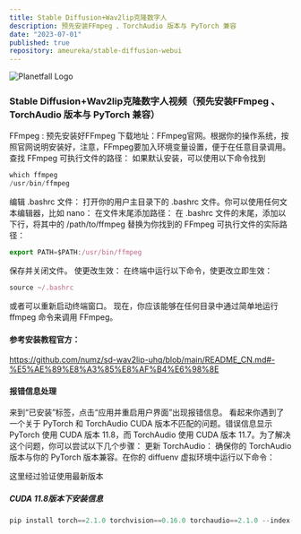 ```yaml
---
title: Stable Diffusion+Wav2lip克隆数字人
description: 预先安装FFmpeg 、TorchAudio 版本与 PyTorch 兼容
date: "2023-07-01"
published: true
repository: ameureka/stable-diffusion-webui
---
```

![Planetfall Logo](/planetfall.png)

### Stable Diffusion+Wav2lip克隆数字人视频（预先安装FFmpeg 、TorchAudio 版本与 PyTorch 兼容）

FFmpeg : 预先安装好FFmpeg
下载地址：FFmpeg官网。根据你的操作系统，按照官网说明安装好，注意，FFmpeg要加入环境变量设置，便于在任意目录调用。
查找 FFmpeg 可执行文件的路径：
如果默认安装，可以使用以下命令找到
```ts
which ffmpeg
/usr/bin/ffmpeg
```

编辑 .bashrc 文件：
打开你的用户主目录下的 .bashrc 文件。你可以使用任何文本编辑器，比如 nano：
在文件末尾添加路径：
在 .bashrc 文件的末尾，添加以下行，将其中的 /path/to/ffmpeg 替换为你找到的 FFmpeg 可执行文件的实际路径：
```ts
export PATH=$PATH:/usr/bin/ffmpeg
```

保存并关闭文件。
使更改生效：
在终端中运行以下命令，使更改立即生效：
```ts
source ~/.bashrc
```
或者可以重新启动终端窗口。
现在，你应该能够在任何目录中通过简单地运行 ffmpeg 命令来调用 FFmpeg。

#### 参考安装教程官方：
https://github.com/numz/sd-wav2lip-uhq/blob/main/README_CN.md#-%E5%AE%89%E8%A3%85%E8%AF%B4%E6%98%8E

#### 报错信息处理

来到“已安装”标签，点击“应用并重启用户界面”出现报错信息。
看起来你遇到了一个关于 PyTorch 和 TorchAudio CUDA 版本不匹配的问题。错误信息显示 PyTorch 使用 CUDA 版本 11.8，而 TorchAudio
 使用 CUDA 版本 11.7。为了解决这个问题，你可以尝试以下几个步骤：
更新 TorchAudio： 确保你的 TorchAudio 版本与你的 PyTorch 版本兼容。在你的 diffuenv 虚拟环境中运行以下命令：

这里经过验证使用最新版本
##### CUDA 11.8版本下安装信息
```ts
pip install torch==2.1.0 torchvision==0.16.0 torchaudio==2.1.0 --index-url https://download.pytorch.org/whl/cu118
```
